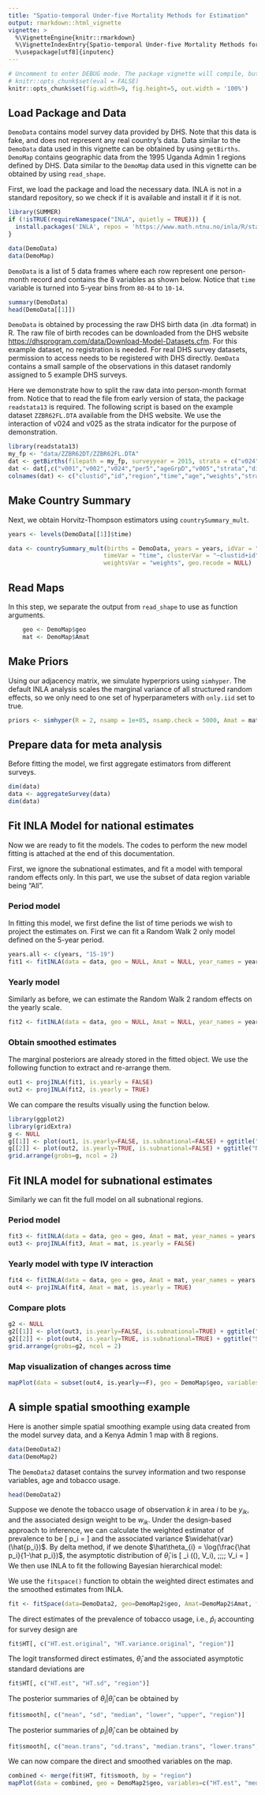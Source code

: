 ```yaml
---
title: "Spatio-temporal Under-five Mortality Methods for Estimation"
output: rmarkdown::html_vignette
vignette: >
  %\VignetteEngine{knitr::rmarkdown}
  %\VignetteIndexEntry{Spatio-temporal Under-five Mortality Methods for Estimation}
  %\usepackage[utf8]{inputenc}
---
```


```r
# Uncomment to enter DEBUG mode. The package vignette will compile, but code will not be evaluated for speed purposes.
# knitr::opts_chunk$set(eval = FALSE)
knitr::opts_chunk$set(fig.width=9, fig.height=5, out.width = '100%') 

```

## Load Package and Data


`DemoData` contains model survey data provided by DHS. Note that this data is fake, and does not represent any real country's data. Data similar to the `DemoData` data used in this vignette can be obtained by using  `getBirths`. `DemoMap` contains geographic data from the 1995 Uganda Admin 1 regions defined by DHS. Data similar to the `DemoMap` data used in this vignette can be obtained by using `read_shape`.

First, we load the package and load the necessary data. INLA is not in a standard repository, so we check if it is available and install it if it is not.

```r
library(SUMMER)
if (!isTRUE(requireNamespace("INLA", quietly = TRUE))) {
  install.packages('INLA', repos = 'https://www.math.ntnu.no/inla/R/stable')
}

data(DemoData)
data(DemoMap)
```

`DemoData` is a list of $5$ data frames where each row represent one person-month record and contains the $8$ variables as shown below. Notice that `time` variable is turned into 5-year bins from `80-84` to `10-14`. 

```r
summary(DemoData)
head(DemoData[[1]])
```

`DemoData` is obtained by processing the raw DHS birth data (in .dta format) in R. The raw file of birth recodes can be downloaded from the DHS website [https://dhsprogram.com/data/Download-Model-Datasets.cfm](https://dhsprogram.com/data/Download-Model-Datasets.cfm). For this example dataset, no registration is needed. For real DHS survey datasets, permission to access needs to be registered with DHS directly. `DemData` contains a small sample of the observations in this dataset randomly assigned to $5$ example DHS surveys.

Here we demonstrate how to split the raw data into person-month format from. Notice that to read the file from early version of stata, the package `readstata13` is required. The following script is based on the example dataset `ZZBR62FL.DTA` available from the DHS website. We use the interaction of v024 and v025 as the strata indicator for the purpose of demonstration.

```r
library(readstata13)
my_fp <- "data/ZZBR62DT/ZZBR62FL.DTA" 
dat <- getBirths(filepath = my_fp, surveyyear = 2015, strata = c("v024", "v025")) 
dat <- dat[,c("v001","v002","v024","per5","ageGrpD","v005","strata","died")]
colnames(dat) <- c("clustid","id","region","time","age","weights","strata","died")
```

## Make Country Summary

Next, we obtain Horvitz-Thompson estimators using `countrySummary_mult`.


```r
years <- levels(DemoData[[1]]$time)

data <- countrySummary_mult(births = DemoData, years = years, idVar = "id", regionVar = "region",
                           timeVar = "time", clusterVar = "~clustid+id", ageVar = "age",
                           weightsVar = "weights", geo.recode = NULL)
```

## Read Maps

In this step, we separate the output from `read_shape` to use as function arguments.

```r
    geo <- DemoMap$geo
    mat <- DemoMap$Amat
```


## Make Priors

Using our adjacency matrix, we simulate hyperpriors using `simhyper`. The default INLA analysis scales the marginal variance of all structured random effects, so we only need to one set of hyperparameters with `only.iid` set to true. 

```r
priors <- simhyper(R = 2, nsamp = 1e+05, nsamp.check = 5000, Amat = mat, only.iid = TRUE)
```


## Prepare data for meta analysis
Before fitting the model, we first aggregate estimators from different surveys. 

```r
dim(data)
data <- aggregateSurvey(data)
dim(data)
```


## Fit INLA Model for national estimates
Now we are ready to fit the models. The codes to perform the new model fitting is attached at the end of this documentation.

First, we ignore the subnational estimates, and fit a model with temporal random effects only. In this part, we use the subset of data region variable being "All". 

### Period model
In fitting this model, we first define the list of time periods we wish to project the estimates on. First we can fit a Random Walk 2 only model defined on the 5-year period.

```r
years.all <- c(years, "15-19")
fit1 <- fitINLA(data = data, geo = NULL, Amat = NULL, year_names = years.all, year_range = c(1985, 2019), priors = priors, rw = 2, is.yearly=FALSE, m = 5)
```

### Yearly model
Similarly as before, we can estimate the Random Walk 2 random effects on the yearly scale. 
```r
fit2 <- fitINLA(data = data, geo = NULL, Amat = NULL, year_names = years.all, year_range = c(1985, 2019), priors = priors, rw = 2, is.yearly=TRUE, m = 5)
```

### Obtain smoothed estimates
The marginal posteriors are already stored in the fitted object. We use the following function to extract and re-arrange them.

```r
out1 <- projINLA(fit1, is.yearly = FALSE)
out2 <- projINLA(fit2, is.yearly = TRUE)
```

We can compare the results visually using the function below.

```r
library(ggplot2)
library(gridExtra)
g <- NULL
g[[1]] <- plot(out1, is.yearly=FALSE, is.subnational=FALSE) + ggtitle("National period model")
g[[2]] <- plot(out2, is.yearly=TRUE, is.subnational=FALSE) + ggtitle("National yearly model")
grid.arrange(grobs=g, ncol = 2)
```



## Fit INLA model for subnational estimates
Similarly we can fit the full model on all subnational regions. 

### Period model

```r
fit3 <- fitINLA(data = data, geo = geo, Amat = mat, year_names = years.all, year_range = c(1985, 2019), priors = priors, rw = 2, is.yearly=FALSE, m = 5)
out3 <- projINLA(fit3, Amat = mat, is.yearly = FALSE)
```

### Yearly model with type IV interaction
```r
fit4 <- fitINLA(data = data, geo = geo, Amat = mat, year_names = years.all, year_range = c(1985, 2019), priors = priors, rw = 2, is.yearly=TRUE, m = 5, type.st = 4)
out4 <- projINLA(fit4, Amat = mat, is.yearly = TRUE)
```

### Compare plots
```r
g2 <- NULL
g2[[1]] <- plot(out3, is.yearly=FALSE, is.subnational=TRUE) + ggtitle("Subnational period model")
g2[[2]] <- plot(out4, is.yearly=TRUE, is.subnational=TRUE) + ggtitle("Subnational yearly model")
grid.arrange(grobs=g2, ncol = 2)
```

### Map visualization of changes across time

```r
mapPlot(data = subset(out4, is.yearly==F), geo = DemoMap$geo, variables=c("Year"), values = c("med"), by.data = "District", by.geo = "NAME_final", is.long=TRUE)
```



## A simple spatial smoothing example
Here is another simple spatial smoothing example using data created from the model survey data, and a Kenya Admin 1 map with 8 regions.
```r
data(DemoData2)
data(DemoMap2)
```

The `DemoData2` dataset contains the survey information and two response variables, age and tobacco usage. 
```r
head(DemoData2)
```

Suppose we denote the tobacco usage of observation $k$ in area $i$ to be $y_{ik}$, and the associated design weight to be $w_{ik}$. Under the design-based approach to inference, we can calculate the weighted estimator of prevalence to be 
\[
  \hat p_i = \frac{\sum_k w_{ik}y_{ik}}{\sum_k w_{ik}}
\]
and the associated variance $\widehat{var}(\hat{p_i})$. By delta method, if we denote $\hat\theta_{i} = \log(\frac{\hat p_i}{1-\hat p_i})$, the asymptotic distribution of $\hat\theta_{i}$ is 
\[
  \hat\theta_i \sim \mbox{Normal}(\log(\frac{p_i}{1-p_i}), \hat V_i), \;\;\;\; \hat V_i = \frac{\widehat{var}(\hat{p_i})}{(\hat p_i (1 - \hat p_i))^2}
\]
We then use INLA to fit the following Bayesian hierarchical model:
\begin{eqnarray*}
\hat\theta_i &=& \log\left( \dfrac{\hat{p_i}}{1-\hat{p_i}} \right) \sim \mbox{Normal}( \theta_i,\hat{V}_i )\\
\theta_i &=& \beta + \epsilon_i+\delta_i,\\
\epsilon_i &\sim & \mbox{Normal}(0,\sigma_\epsilon^2)\\
\delta_i &\sim & \mbox{ICAR}(\sigma_\delta^2)
\end{eqnarray*}

We use the `fitspace()` function to obtain the weighted direct estimates and the smoothed estimates from INLA.

```r
fit <- fitSpace(data=DemoData2, geo=DemoMap2$geo, Amat=DemoMap2$Amat, family="binomial", responseVar="tobacco.use", strataVar="strata", weightVar="weights", regionVar="region", clusterVar = "~clustid+id", hyper=NULL, CI = 0.95)
```

The direct estimates of the prevalence of tobacco usage, i.e., $\hat p_i$ accounting for survey design are 
```r
fit$HT[, c("HT.est.original", "HT.variance.original", "region")]
```

The logit transformed direct estimates, $\hat\theta_i$ and the associated asymptotic standard deviations are 
```r
fit$HT[, c("HT.est", "HT.sd", "region")]
```

The posterior summaries of $\theta_i|\hat\theta_i$ can be obtained by 
```r
fit$smooth[, c("mean", "sd", "median", "lower", "upper", "region")]
```

The posterior summaries of  $p_i|\hat\theta_i$ can be obtained by 

```r
fit$smooth[, c("mean.trans", "sd.trans", "median.trans", "lower.trans", "upper.trans", "region")]
```

We can now compare the direct and smoothed variables on the map.
```r
combined <- merge(fit$HT, fit$smooth, by = "region")
mapPlot(data = combined, geo = DemoMap2$geo, variables=c("HT.est", "median"), labels = c("Direct Estimates", "Posterior Median"), by.data = "region", by.geo = "NAME_final", is.long=FALSE)
```

